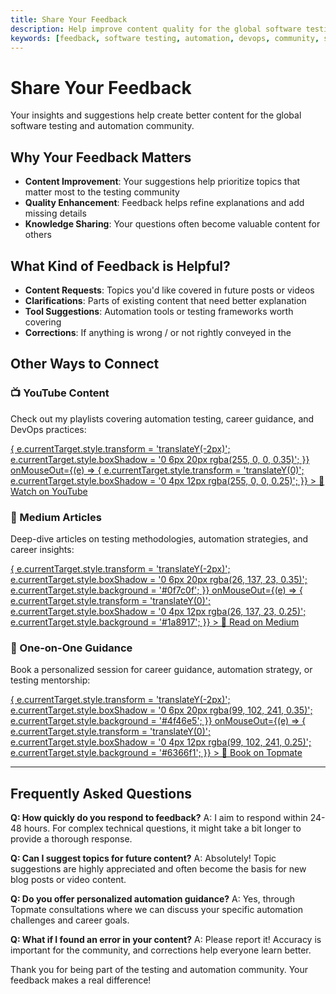 ```yaml
---
title: Share Your Feedback
description: Help improve content quality for the global software testing, automation, and DevOps community. Share your thoughts, suggestions, and ideas.
keywords: [feedback, software testing, automation, devops, community, suggestions, gaurav khurana]
---
```



# Share Your Feedback

Your insights and suggestions help create better content for the global software testing and automation community.

## Why Your Feedback Matters

- **Content Improvement**: Your suggestions help prioritize topics that matter most to the testing community
- **Quality Enhancement**: Feedback helps refine explanations and add missing details
- **Knowledge Sharing**: Your questions often become valuable content for others

## What Kind of Feedback is Helpful?

- **Content Requests**: Topics you'd like covered in future posts or videos
- **Clarifications**: Parts of existing content that need better explanation
- **Tool Suggestions**: Automation tools or testing frameworks worth covering
- **Corrections**: If anything is wrong / or not rightly conveyed in the  

<FeedbackForm 
  title="Let's Connect and Improve Together"
  subtitle="Your feedback drives better content for the global software testing and automation community"
  showSocialLinks={true}
/>

## Other Ways to Connect

### 📺 YouTube Content
Check out my playlists covering automation testing, career guidance, and DevOps practices:

<div style={{textAlign: 'center', margin: '2rem 0'}}>
  <a 
    href="https://www.youtube.com/@Udzial/playlists" 
    target="_blank" 
    rel="noopener noreferrer"
    style={{
      display: 'inline-block',
      margin: '1rem 0',
      padding: '0.75rem 1.5rem',
      background: '#ff0000',
      color: 'white',
      textDecoration: 'none',
      borderRadius: '6px',
      fontWeight: 'bold',
      fontSize: '1rem',
      transition: 'all 0.2s ease',
      boxShadow: '0 4px 12px rgba(255, 0, 0, 0.25)'
    }}
    onMouseOver={(e) => {
      e.currentTarget.style.transform = 'translateY(-2px)';
      e.currentTarget.style.boxShadow = '0 6px 20px rgba(255, 0, 0, 0.35)';
    }}
    onMouseOut={(e) => {
      e.currentTarget.style.transform = 'translateY(0)';
      e.currentTarget.style.boxShadow = '0 4px 12px rgba(255, 0, 0, 0.25)';
    }}
  >
    🔗 Watch on YouTube
  </a>
</div>

### 📝 Medium Articles
Deep-dive articles on testing methodologies, automation strategies, and career insights:

<div style={{textAlign: 'center', margin: '2rem 0'}}>
  <a 
    href="https://www.medium.com/@gauravkhuraana" 
    target="_blank" 
    rel="noopener noreferrer"
    style={{
      display: 'inline-block',
      padding: '0.75rem 1.5rem',
      background: '#1a8917',
      color: 'white',
      textDecoration: 'none',
      borderRadius: '6px',
      fontWeight: 'bold',
      fontSize: '1rem',
      transition: 'all 0.2s ease',
      boxShadow: '0 4px 12px rgba(26, 137, 23, 0.25)'
    }}
    onMouseOver={(e) => {
      e.currentTarget.style.transform = 'translateY(-2px)';
      e.currentTarget.style.boxShadow = '0 6px 20px rgba(26, 137, 23, 0.35)';
      e.currentTarget.style.background = '#0f7c0f';
    }}
    onMouseOut={(e) => {
      e.currentTarget.style.transform = 'translateY(0)';
      e.currentTarget.style.boxShadow = '0 4px 12px rgba(26, 137, 23, 0.25)';
      e.currentTarget.style.background = '#1a8917';
    }}
  >
    📖 Read on Medium
  </a>
</div>

### 💬 One-on-One Guidance
Book a personalized session for career guidance, automation strategy, or testing mentorship:

<div style={{textAlign: 'center', margin: '2rem 0'}}>
  <a 
    href="https://topmate.io/gauravkhurana" 
    target="_blank" 
    rel="noopener noreferrer"
    style={{
      display: 'inline-block',
      padding: '0.75rem 1.5rem',
      background: '#6366f1',
      color: 'white',
      textDecoration: 'none',
      borderRadius: '6px',
      fontWeight: 'bold',
      fontSize: '1rem',
      transition: 'all 0.2s ease',
      boxShadow: '0 4px 12px rgba(99, 102, 241, 0.25)'
    }}
    onMouseOver={(e) => {
      e.currentTarget.style.transform = 'translateY(-2px)';
      e.currentTarget.style.boxShadow = '0 6px 20px rgba(99, 102, 241, 0.35)';
      e.currentTarget.style.background = '#4f46e5';
    }}
    onMouseOut={(e) => {
      e.currentTarget.style.transform = 'translateY(0)';
      e.currentTarget.style.boxShadow = '0 4px 12px rgba(99, 102, 241, 0.25)';
      e.currentTarget.style.background = '#6366f1';
    }}
  >
    📅 Book on Topmate
  </a>
</div>

---

## Frequently Asked Questions

**Q: How quickly do you respond to feedback?**
A: I aim to respond within 24-48 hours. For complex technical questions, it might take a bit longer to provide a thorough response.

**Q: Can I suggest topics for future content?**
A: Absolutely! Topic suggestions are highly appreciated and often become the basis for new blog posts or video content.

**Q: Do you offer personalized automation guidance?**
A: Yes, through Topmate consultations where we can discuss your specific automation challenges and career goals.

**Q: What if I found an error in your content?**
A: Please report it! Accuracy is important for the community, and corrections help everyone learn better.

Thank you for being part of the testing and automation community. Your feedback makes a real difference!
